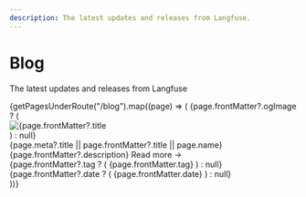 ```yaml
---
description: The latest updates and releases from Langfuse.
---
```



<div className="container">

<div className="text-center mt-10">

<h1 className="text-6xl font-bold mb-5">Blog</h1>

<span>The latest updates and releases from Langfuse</span>

</div>

<div className="grid grid-cols-1 md:grid-cols-2 lg:grid-cols-3 gap-7">
  {getPagesUnderRoute("/blog").map((page) => (
    <Link key={page.route} href={page.route} className="block mb-8 group">
      {page.frontMatter?.ogImage ? (
        <div className="relative w-full aspect-video">
          <Image
            src={page.frontMatter.ogImage}
            className="mt-4 rounded-md object-cover"
            alt={page.frontMatter?.title ?? "Blog post image"}
            fill={true}
          />
        </div>
      ) : null}
      <div className="block font-semibold mt-8 text-2xl opacity-90 group-hover:opacity-100">
        {page.meta?.title || page.frontMatter?.title || page.name}
      </div>
      <div className="opacity-80 mt-2 group-hover:opacity-100">
        {page.frontMatter?.description} <span>Read more →</span>
      </div>
      <div className="mt-2">
        {page.frontMatter?.tag ? (
          <span className="opacity-80 text-xs py-1 px-2 ring-1 ring-gray-300 rounded-sm mr-2 group-hover:opacity-100">
            {page.frontMatter.tag}
          </span>
        ) : null}
        {page.frontMatter?.date ? (
          <span className="opacity-60 text-sm group-hover:opacity-100">
            {page.frontMatter.date}
          </span>
        ) : null}
      </div>
    </Link>
  ))}
</div>

</div>
